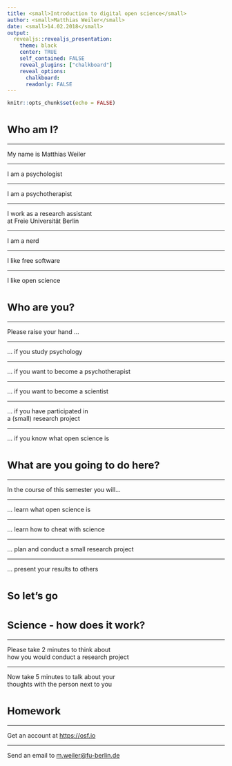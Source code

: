```yaml
---
title: <small>Introduction to digital open science</small>
author: <small>Matthias Weiler</small>
date: <small>14.02.2018</small>
output:
  revealjs::revealjs_presentation:
    theme: black
    center: TRUE
    self_contained: FALSE
    reveal_plugins: ["chalkboard"]
    reveal_options:
      chalkboard: 
      readonly: FALSE
---
```


```r
knitr::opts_chunk$set(echo = FALSE)
```

# <small>Who am I?</small>

----

My name is Matthias Weiler

----

I am a psychologist

----

I am a psychotherapist

----

I work as a research assistant <br>at Freie Universität Berlin

----

I am a nerd

----

I like free software

----

I like open science



# <small>Who are you?</small>

----

Please raise your hand ...

----

... if you study psychology

----

... if you want to become a psychotherapist

----

... if you want to become a scientist

----

... if you have participated in <br>a (small) research project

----

... if you know what open science is


# <small>What are you going to do here?</small>

----

In the course of this semester you will...

----

... learn what open science is

----

... learn how to cheat with science

----

... plan and conduct a small research project

----

... present your results to others



# <small>So let's go</small>



# <small>Science - how does it work?</small>

----

Please take 2 minutes to think about <br>
how you would conduct a research project 

----

Now take 5 minutes to talk about your <br>
thoughts with the person next to you


# <small>Homework</small>

----

Get an account at <a href="https://osf.io">https://osf.io</a>

----

Send an email to <a href="mailto:m.weiler@fu-berlin.de">m.weiler@fu-berlin.de</a>
